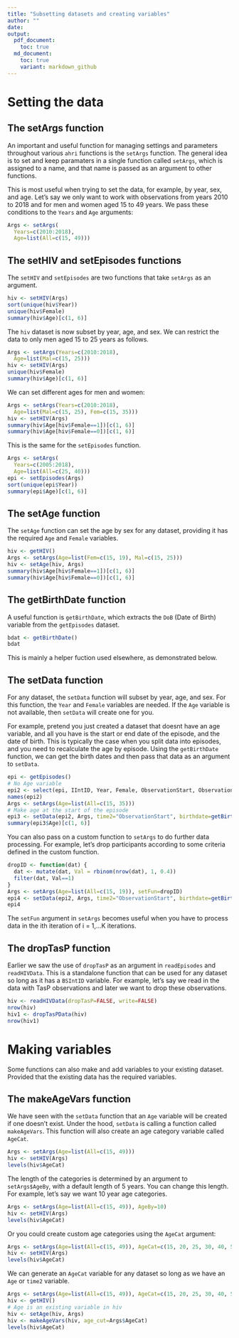 ```yaml
---
title: "Subsetting datasets and creating variables"
author: ""
date: 
output: 
  pdf_document:
    toc: true
  md_document:
    toc: true
    variant: markdown_github
---
```



# Setting the data 

## The setArgs function

An important and useful function for managing settings and parameters throughout various
`ahri` functions is the  `setArgs` function. The general idea is to set and keep
paramaters in a single function called `setArgs`, which is assigned to a name, and that
name is passed as an argument to other functions. 

This is most useful when trying to set the data, for example, by year, sex, and age. Let's
say we only want to work with observations from years 2010 to 2018 and for men and
women aged 15 to 49 years. We pass these conditions to the `Years` and `Age` arguments:

```r
Args <- setArgs(
  Years=c(2010:2018), 
  Age=list(All=c(15, 49)))
```


## The setHIV and setEpisodes functions

The `setHIV` and `setEpisodes` are two functions that take `setArgs` as an argument. 

```r
hiv <- setHIV(Args)
sort(unique(hiv$Year))
unique(hiv$Female)
summary(hiv$Age)[c(1, 6)]
```

The `hiv` dataset is now subset by year, age, and sex.  We can restrict the data to only men
aged 15 to 25 years as follows.

```r
Args <- setArgs(Years=c(2010:2018), 
  Age=list(Mal=c(15, 25)))
hiv <- setHIV(Args)
unique(hiv$Female)
summary(hiv$Age)[c(1, 6)]
```

We can set different ages for men and women:

```r
Args <- setArgs(Years=c(2010:2018), 
  Age=list(Mal=c(15, 25), Fem=c(15, 35)))
hiv <- setHIV(Args)
summary(hiv$Age[hiv$Female==1])[c(1, 6)]
summary(hiv$Age[hiv$Female==0])[c(1, 6)]
```

This is the same for the `setEpisodes` function.

```r
Args <- setArgs(
  Years=c(2005:2018),
  Age=list(All=c(25, 40)))
epi <- setEpisodes(Args)
sort(unique(epi$Year))
summary(epi$Age)[c(1, 6)]
```

## The setAge function

The `setAge` function can set the age by sex for any dataset, providing it has the required `Age`
and `Female` variables. 

```r
hiv <- getHIV()
Args <- setArgs(Age=list(Fem=c(15, 19), Mal=c(15, 25)))
hiv <- setAge(hiv, Args)
summary(hiv$Age[hiv$Female==1])[c(1, 6)]
summary(hiv$Age[hiv$Female==0])[c(1, 6)]
```


## The getBirthDate function

A useful function is `getBirthDate`, which extracts the `DoB` (Date of Birth) variable
from the `getEpisodes` dataset.

```r
bdat <- getBirthDate()
bdat
```
This is mainly a helper fuction used elsewhere, as demonstrated below. 


## The setData function
For any dataset, the `setData` function will subset by year, age, and sex. For this
function, the `Year` and `Female` variables are needed. If the `Age` variable is not
available, then `setData` will create one for you. 


For example, pretend you just created a dataset that doesnt have an age variable, and all
you have is the start or end date of the episode, and the date of birth. This is typically
the case when you split data into episodes, and you need to recalculate the age by
episode. Using the  `getBirthDate`  function,  we can get the birth dates and then pass
that data as an argument to `setData`. 


```r
epi <- getEpisodes()
# No Age variable
epi2 <- select(epi, IIntID, Year, Female, ObservationStart, ObservationEnd)
names(epi2)
Args <- setArgs(Age=list(All=c(15, 35)))
# Make age at the start of the episode
epi3 <- setData(epi2, Args, time2="ObservationStart", birthdate=getBirthDate())
summary(epi3$Age)[c(1, 6)]
```

You can also pass on a custom function to `setArgs` to do further data processing. For
example, let's drop participants according to some criteria defined in the custom
function. 

```r
dropID <- function(dat) {
  dat <- mutate(dat, Val = rbinom(nrow(dat), 1, 0.4))
  filter(dat, Val==1)
}
Args <- setArgs(Age=list(All=c(15, 19)), setFun=dropID)
epi4 <- setData(epi2, Args, time2="ObservationStart", birthdate=getBirthDate())
epi4
```
The `setFun` argument in `setArgs` becomes useful when you have to process data in the ith iteration of i =
1,...K iterations. 

## The dropTasP function
Earlier we saw the use of `dropTasP` as an argument in `readEpisodes` and `readHIVData`.
This is a standalone function that can be used for any dataset so long as it has a
`BSIntID` variable. For example, let's say we read in the data with TasP observations and later we
want to drop these observations. 

```r
hiv <- readHIVData(dropTasP=FALSE, write=FALSE)
nrow(hiv)
hiv1 <- dropTasPData(hiv)
nrow(hiv1)
```


# Making variables

Some functions can also make and add variables to your existing dataset. Provided that the
existing data has the required variables. 


## The makeAgeVars function

We have seen with the `setData` function that an `Age` variable will be created if one
doesn't exist. Under the hood, `setData` is calling a function called `makeAgeVars`. This
function will also create an age category variable called `AgeCat`.  


```r
Args <- setArgs(Age=list(All=c(15, 49)))
hiv <- setHIV(Args)
levels(hiv$AgeCat)
``` 

The length of the categories is determined by an argument to `setArgs$AgeBy`, with a
default length of 5 years. You can change this length.  For example, let's say we want 10
year age categories. 

```r
Args <- setArgs(Age=list(All=c(15, 49)), AgeBy=10)
hiv <- setHIV(Args)
levels(hiv$AgeCat)
```

Or you could create custom age categories using the `AgeCat` argument:

```r
Args <- setArgs(Age=list(All=c(15, 49)), AgeCat=c(15, 20, 25, 30, 40, 50))
hiv <- setHIV(Args)
levels(hiv$AgeCat)
```

We can generate an `AgeCat` variable for any dataset so long as we have an `Age` or
`time2` variable. 

```r
Args <- setArgs(Age=list(All=c(15, 49)), AgeCat=c(15, 20, 25, 30, 40, 50))
hiv <- getHIV() 
# Age is an existing variable in hiv
hiv <- setAge(hiv, Args)
hiv <- makeAgeVars(hiv, age_cut=Args$AgeCat)
levels(hiv$AgeCat)

```
